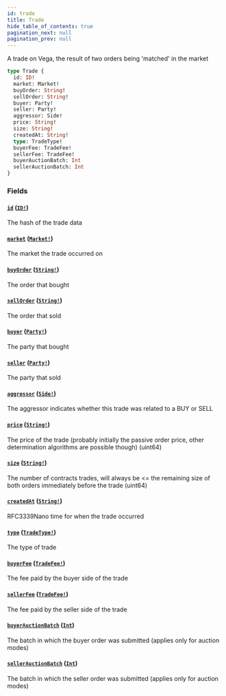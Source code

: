 ```yaml
---
id: trade
title: Trade
hide_table_of_contents: true
pagination_next: null
pagination_prev: null
---
```



A trade on Vega, the result of two orders being 'matched' in the market

```graphql
type Trade {
  id: ID!
  market: Market!
  buyOrder: String!
  sellOrder: String!
  buyer: Party!
  seller: Party!
  aggressor: Side!
  price: String!
  size: String!
  createdAt: String!
  type: TradeType!
  buyerFee: TradeFee!
  sellerFee: TradeFee!
  buyerAuctionBatch: Int
  sellerAuctionBatch: Int
}
```


### Fields

#### [`id`](#) ([`ID!`](/docs/testnet/graphql/scalars/id))

The hash of the trade data


#### [`market`](#) ([`Market!`](/docs/testnet/graphql/objects/market))

The market the trade occurred on


#### [`buyOrder`](#) ([`String!`](/docs/testnet/graphql/scalars/string))

The order that bought


#### [`sellOrder`](#) ([`String!`](/docs/testnet/graphql/scalars/string))

The order that sold


#### [`buyer`](#) ([`Party!`](/docs/testnet/graphql/objects/party))

The party that bought


#### [`seller`](#) ([`Party!`](/docs/testnet/graphql/objects/party))

The party that sold


#### [`aggressor`](#) ([`Side!`](/docs/testnet/graphql/enums/side))

The aggressor indicates whether this trade was related to a BUY or SELL


#### [`price`](#) ([`String!`](/docs/testnet/graphql/scalars/string))

The price of the trade (probably initially the passive order price, other determination algorithms are possible though) (uint64)


#### [`size`](#) ([`String!`](/docs/testnet/graphql/scalars/string))

The number of contracts trades, will always be &#x003C;= the remaining size of both orders immediately before the trade (uint64)


#### [`createdAt`](#) ([`String!`](/docs/testnet/graphql/scalars/string))

RFC3339Nano time for when the trade occurred


#### [`type`](#) ([`TradeType!`](/docs/testnet/graphql/enums/trade-type))

The type of trade


#### [`buyerFee`](#) ([`TradeFee!`](/docs/testnet/graphql/objects/trade-fee))

The fee paid by the buyer side of the trade


#### [`sellerFee`](#) ([`TradeFee!`](/docs/testnet/graphql/objects/trade-fee))

The fee paid by the seller side of the trade


#### [`buyerAuctionBatch`](#) ([`Int`](/docs/testnet/graphql/scalars/int))

The batch in which the buyer order was submitted (applies only for auction modes)


#### [`sellerAuctionBatch`](#) ([`Int`](/docs/testnet/graphql/scalars/int))

The batch in which the seller order was submitted (applies only for auction modes)




